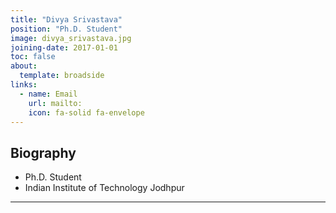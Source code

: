 ```yaml
---
title: "Divya Srivastava"
position: "Ph.D. Student"
image: divya_srivastava.jpg
joining-date: 2017-01-01
toc: false
about:
  template: broadside
links:
  - name: Email
    url: mailto:
    icon: fa-solid fa-envelope
---
```


## Biography

- Ph.D. Student  
- Indian Institute of Technology Jodhpur 

---